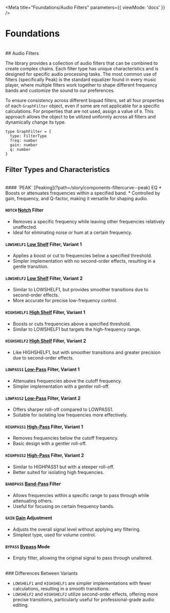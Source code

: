 
<Meta title="Foundations/Audio Filters" parameters={{ viewMode: 'docs' }} />

# Foundations
<br/>
## Audio Filters

The library provides a collection of audio filters that can be combined to create complex chains. Each filter type has unique characteristics and is designed for specific audio processing tasks. The most common use of filters (specifically Peak) is the standard equalizer found in every music player, where multiple filters work together to shape different frequency bands and customize the sound to our preferences.

To ensure consistency across different biquad filters, set all four properties of each `GraphFilter` object, even if some are not applicable for a specific calculations. For properties that are not used, assign a value of `0`. This approach allows the object to be utilized uniformly across all filters and dynamically change its type.

```tsx
type GraphFilter = {
  type: FilterType
  freq: number
  gain: number
  q: number
}
```

## Filter Types and Characteristics
<br/>
#### `PEAK` [Peaking](?path=/story/components-filtercurve--peak) EQ
* Boosts or attenuates frequencies within a specified band.
* Controlled by gain, frequency, and Q-factor, making it versatile for shaping audio.

#### `NOTCH` [Notch](?path=/story/components-filtercurve--notch) Filter
* Removes a specific frequency while leaving other frequencies relatively unaffected.
* Ideal for eliminating noise or hum at a certain frequency.

#### `LOWSHELF1` [Low Shelf](?path=/story/components-filtercurve--low-shelf-1) Filter, Variant 1
* Applies a boost or cut to frequencies below a specified threshold.
* Simpler implementation with no second-order effects, resulting in a gentle transition.

#### `LOWSHELF2` [Low Shelf](?path=/story/components-filtercurve--low-shelf-2) Filter, Variant 2
* Similar to LOWSHELF1, but provides smoother transitions due to second-order effects.
* More accurate for precise low-frequency control.

#### `HIGHSHELF1` [High Shelf](?path=/story/components-filtercurve--high-shelf-1) Filter, Variant 1
* Boosts or cuts frequencies above a specified threshold.
* Similar to LOWSHELF1 but targets the high-frequency range.

#### `HIGHSHELF2` [High Shelf](?path=/story/components-filtercurve--high-shelf-2) Filter, Variant 2
* Like HIGHSHELF1, but with smoother transitions and greater precision due to second-order effects.

#### `LOWPASS1` [Low-Pass](?path=/story/components-filtercurve--low-pass-1) Filter, Variant 1
* Attenuates frequencies above the cutoff frequency.
* Simpler implementation with a gentler roll-off.

#### `LOWPASS2` [Low-Pass](?path=/story/components-filtercurve--low-pass-2) Filter, Variant 2
* Offers sharper roll-off compared to LOWPASS1.
* Suitable for isolating low frequencies more effectively.

#### `HIGHPASS1` [High-Pass](?path=/story/components-filtercurve--high-pass-1) Filter, Variant 1
* Removes frequencies below the cutoff frequency.
* Basic design with a gentler roll-off.

#### `HIGHPASS2` [High-Pass](?path=/story/components-filtercurve--high-pass-1) Filter, Variant 2
* Similar to HIGHPASS1 but with a steeper roll-off.
* Better suited for isolating high frequencies.

#### `BANDPASS` [Band-Pass](?path=/story/components-filtercurve--band-pass) Filter
* Allows frequencies within a specific range to pass through while attenuating others.
* Useful for focusing on certain frequency bands.

#### `GAIN` [Gain](?path=/story/components-filtercurve--gain) Adjustment
* Adjusts the overall signal level without applying any filtering.
* Simplest type, used for volume control.

#### `BYPASS` [Bypass](?path=/story/components-filtercurve--bypass) Mode
* Empty filter, allowing the original signal to pass through unaltered.

<br/>
### Differences Between Variants

* `LOWSHELF1` and `HIGHSHELF1` are simpler implementations with fewer calculations, resulting in a smooth transitions.
* `LOWSHELF2` and `HIGHSHELF2` utilize second-order effects, offering more precise  transitions, particularly useful for professional-grade audio editing.
